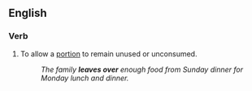 ==English==
===Verb===
{{en-verb|inf=to [[leave]] [[over]]|leaves over|leaving over|left over}}
# To allow a [[portion]] to remain unused or unconsumed.
#: ''The family '''leaves over''' enough food from Sunday dinner for Monday lunch and dinner.''